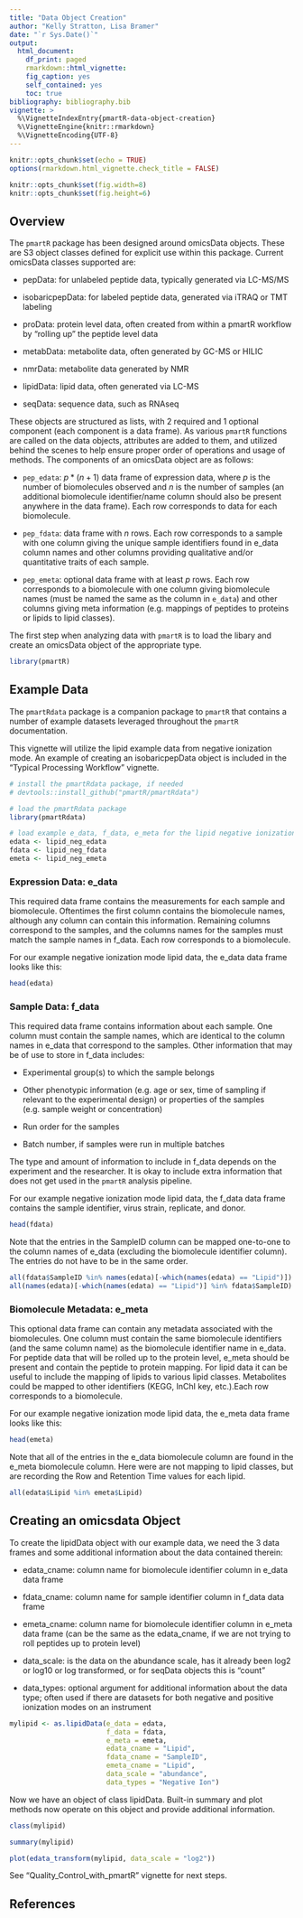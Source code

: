 ```yaml
---
title: "Data Object Creation"
author: "Kelly Stratton, Lisa Bramer"
date: "`r Sys.Date()`"
output: 
  html_document:
    df_print: paged
    rmarkdown::html_vignette:
    fig_caption: yes
    self_contained: yes
    toc: true
bibliography: bibliography.bib
vignette: >
  %\VignetteIndexEntry{pmartR-data-object-creation} 
  %\VignetteEngine{knitr::rmarkdown} 
  %\VignetteEncoding{UTF-8}
---
```



```r
knitr::opts_chunk$set(echo = TRUE)
options(rmarkdown.html_vignette.check_title = FALSE)

knitr::opts_chunk$set(fig.width=8)
knitr::opts_chunk$set(fig.height=6)
```


## Overview

The `pmartR` package has been designed around omicsData objects. These are S3 object classes defined for explicit use within this package. Current omicsData classes supported are:

- pepData: for unlabeled peptide data, typically generated via LC-MS/MS

- isobaricpepData: for labeled peptide data, generated via iTRAQ or TMT labeling

- proData: protein level data, often created from within a pmartR workflow by "rolling up" the peptide level data

- metabData: metabolite data, often generated by GC-MS or HILIC

- nmrData: metabolite data generated by NMR

- lipidData: lipid data, often generated via LC-MS

- seqData: sequence data, such as RNAseq

These objects are structured as lists, with 2 required and 1 optional component (each component is a data frame). As various `pmartR` functions are called on the data objects, attributes are added to them, and utilized behind the scenes to help ensure proper order of operations and usage of methods. The components of an omicsData object are as follows:

- `pep_edata`: $p * (n + 1)$ data frame of expression data, where $p$ is the number of biomolecules observed and $n$ is the number of samples (an additional biomolecule identifier/name column should also be present anywhere in the data frame). Each row corresponds to data for each biomolecule.

- `pep_fdata`: data frame with $n$ rows. Each row corresponds to a sample with one column giving the unique sample identifiers found in e_data column names and other columns providing qualitative and/or quantitative traits of each sample.

- `pep_emeta`: optional data frame with at least $p$ rows. Each row corresponds to a biomolecule with one column giving biomolecule names (must be named the same as the column in `e_data`) and other columns giving meta information (e.g. mappings of peptides to proteins or lipids to lipid classes).

The first step when analyzing data with `pmartR` is to load the libary and create an omicsData object of the appropriate type. 

```r
library(pmartR)
```


## Example Data

The `pmartRdata` package is a companion package to `pmartR` that contains a number of example datasets leveraged throughout the `pmartR` documentation.

This vignette will utilize the lipid example data from negative ionization mode. An example of creating an isobaricpepData object is included in the "Typical Processing Workflow" vignette.

```r
# install the pmartRdata package, if needed
# devtools::install_github("pmartR/pmartRdata")

# load the pmartRdata package
library(pmartRdata)

# load example e_data, f_data, e_meta for the lipid negative ionization mode dataset
edata <- lipid_neg_edata
fdata <- lipid_neg_fdata
emeta <- lipid_neg_emeta
```


### Expression Data: e_data

This required data frame contains the measurements for each sample and biomolecule. Oftentimes the first column contains the biomolecule names, although any column can contain this information. Remaining columns correspond to the samples, and the columns names for the samples must match the sample names in f_data. Each row corresponds to a biomolecule. 

For our example negative ionization mode lipid data, the e_data data frame looks like this:

```r
head(edata)
```


### Sample Data: f_data

This required data frame contains information about each sample. One column must contain the sample names, which are identical to the column names in e_data that correspond to the samples. Other information that may be of use to store in f_data includes:

- Experimental group(s) to which the sample belongs

- Other phenotypic information (e.g. age or sex, time of sampling if relevant to the experimental design) or properties of the samples (e.g. sample weight or concentration)

- Run order for the samples

- Batch number, if samples were run in multiple batches

The type and amount of information to include in f_data depends on the experiment and the researcher. It is okay to include extra information that does not get used in the `pmartR` analysis pipeline.

For our example negative ionization mode lipid data, the f_data data frame contains the sample identifier, virus strain, replicate, and donor.

```r
head(fdata)
```

Note that the entries in the SampleID column can be mapped one-to-one to the column names of e_data (excluding the biomolecule identifier column). The entries do not have to be in the same order.

```r
all(fdata$SampleID %in% names(edata)[-which(names(edata) == "Lipid")])
all(names(edata)[-which(names(edata) == "Lipid")] %in% fdata$SampleID)
```


### Biomolecule Metadata: e_meta

This optional data frame can contain any metadata associated with the biomolecules. One column must contain the same biomolecule identifiers (and the same column name) as the biomolecule identifier name in e_data. For peptide data that will be rolled up to the protein level, e_meta should be present and contain the peptide to protein mapping. For lipid data it can be useful to include the mapping of lipids to various lipid classes. Metabolites could be mapped to other identifiers (KEGG, InChI key, etc.).Each row corresponds to a biomolecule. 

For our example negative ionization mode lipid data, the e_meta data frame looks like this:

```r
head(emeta)
```

Note that all of the entries in the e_data biomolecule column are found in the e_meta biomolecule column. Here were are not mapping to lipid classes, but are recording the Row and Retention Time values for each lipid.

```r
all(edata$Lipid %in% emeta$Lipid)
```


## Creating an omicsdata Object

To create the lipidData object with our example data, we need the 3 data frames and some additional information about the data contained therein:

- edata_cname: column name for biomolecule identifier column in e_data data frame

- fdata_cname: column name for sample identifier column in f_data data frame

- emeta_cname: column name for biomolecule identifier column in e_meta data frame (can be the same as the edata_cname, if we are not trying to roll peptides up to protein level)

- data_scale: is the data on the abundance scale, has it already been log2 or log10 or log transformed, or for seqData objects this is "count"

- data_types: optional argument for additional information about the data type; often used if there are datasets for both negative and positive ionization modes on an instrument

```r
mylipid <- as.lipidData(e_data = edata,
                        f_data = fdata,
                        e_meta = emeta,
                        edata_cname = "Lipid", 
                        fdata_cname = "SampleID",
                        emeta_cname = "Lipid", 
                        data_scale = "abundance",
                        data_types = "Negative Ion")
```

Now we have an object of class lipidData. Built-in summary and plot methods now operate on this object and provide additional information.

```r
class(mylipid)

summary(mylipid)

plot(edata_transform(mylipid, data_scale = "log2"))

```

See "Quality_Control_with_pmartR" vignette for next steps.

## References
